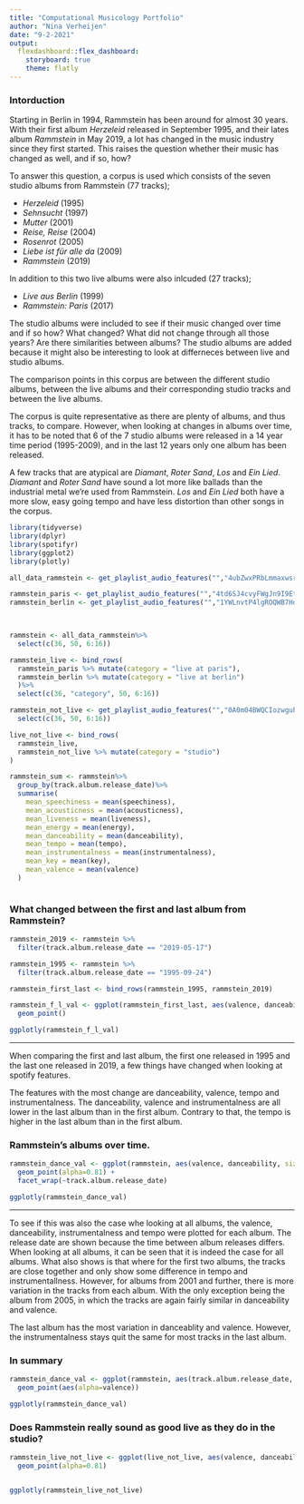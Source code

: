 ```yaml
---
title: "Computational Musicology Portfolio"
author: "Nina Verheijen"
date: "9-2-2021"
output: 
  flexdashboard::flex_dashboard:
    storyboard: true
    theme: flatly
---
```


### Intorduction

Starting in Berlin in 1994, Rammstein has been around for almost 30 years. With their first album *Herzeleid* released in September 1995, and their lates album *Rammstein* in May 2019, a lot has changed in the music industry since they first started. This raises the question whether their music has changed as well, and if so, how?

To answer this question, a corpus is used which consists of  the seven studio albums from Rammstein (77 tracks);

* *Herzeleid* (1995)
* *Sehnsucht* (1997)
* *Mutter* (2001)
* *Reise, Reise* (2004)
* *Rosenrot* (2005)
* *Liebe ist für alle da* (2009)
* *Rammstein* (2019)

In addition to this two live albums were also inlcuded (27 tracks);

* *Live aus Berlin* (1999)
* *Rammstein: Paris* (2017)

The studio albums were included to see if their music changed over time and if so how? What changed? What did not change through all those years? Are there similarities between albums?
The studio albums are added because it might also be interesting to look at differneces between live and studio albums.

The comparison points in this corpus are between the different studio albums, between the live albums and their corresponding studio tracks and between the live albums.

The corpus is quite representative as there are plenty of albums, and thus tracks, to compare. However, when looking at changes in albums over time, it has to be noted that 6 of the 7 studio albums were released in a 14 year time period (1995-2009), and in the last 12 years only one album has been released.

A few tracks that are atypical are *Diamant*, *Roter Sand*, *Los* and *Ein Lied*. *Diamant* and *Roter Sand* have sound a lot more like ballads than the industrial metal we're used from Rammstein. *Los* and *Ein Lied* both have a more slow, easy going tempo and have less distortion than other songs in the corpus.


```r
library(tidyverse)
library(dplyr)
library(spotifyr)
library(ggplot2)
library(plotly)
```

```r
all_data_rammstein <- get_playlist_audio_features("","4ubZwxPRbLmmaxwsrcoksY")

rammstein_paris <- get_playlist_audio_features("","4td6SJ4cvyFWgJn9I9EtnT")
rammstein_berlin <- get_playlist_audio_features("","1YWLnvtP4lgROQWB7HqZxT")

  

rammstein <- all_data_rammstein%>%
  select(c(36, 50, 6:16))

rammstein_live <- bind_rows(
  rammstein_paris %>% mutate(category = "live at paris"),
  rammstein_berlin %>% mutate(category = "live at berlin") 
  )%>%
  select(c(36, "category", 50, 6:16))

rammstein_not_live <- get_playlist_audio_features("","0A0m04BWQCIozwguPMaRzE") %>%
  select(c(36, 50, 6:16))

live_not_live <- bind_rows(
  rammstein_live,
  rammstein_not_live %>% mutate(category = "studio")
)

rammstein_sum <- rammstein%>%
  group_by(track.album.release_date)%>%
  summarise(
    mean_speechiness = mean(speechiness),
    mean_acousticness = mean(acousticness),
    mean_liveness = mean(liveness),
    mean_energy = mean(energy),
    mean_danceability = mean(danceability),
    mean_tempo = mean(tempo),
    mean_instrumentalness = mean(instrumentalness),
    mean_key = mean(key),
    mean_valence = mean(valence)
  )



```


### What changed between the first and last album from Rammstein?


```r
rammstein_2019 <- rammstein %>%
  filter(track.album.release_date == "2019-05-17")

rammstein_1995 <- rammstein %>%
  filter(track.album.release_date == "1995-09-24")

rammstein_first_last <- bind_rows(rammstein_1995, rammstein_2019)

rammstein_f_l_val <- ggplot(rammstein_first_last, aes(valence, danceability, color=track.album.release_date, size=instrumentalness, label=track.name))+
  geom_point() 

ggplotly(rammstein_f_l_val)
```



***

When comparing the first and last album, the first one released in 1995 and the last one released in 2019, a few things have changed when looking at spotify features.


The features with the most change are danceability, valence, tempo and instrumentalness. The danceability, valence and instrumentalness are all lower in the last album than in the first album. Contrary to that, the tempo is higher in the last album than in the first album.



### Rammstein's albums over time.


```r
rammstein_dance_val <- ggplot(rammstein, aes(valence, danceability, size=instrumentalness, color=tempo, label=track.name)) +
  geom_point(alpha=0.81) +
  facet_wrap(~track.album.release_date)

ggplotly(rammstein_dance_val)
```

***

To see if this was also the case whe looking at all albums, the valence, danceability, instrumentalness and tempo were plotted for each album. The release date are shown because the time between album releases differs.
When looking at all albums, it can be seen that it is indeed the case for all albums. What also shows is that where for the first two albums, the tracks are close together and only show some difference in tempo and instrumentallness. However, for albums from 2001 and further, there is more variation in the tracks from each album. With the only exception being the album from 2005, in which the tracks are again fairly similar in danceability and valence.

The last album has the most variation in danceablity and valence. However, the instrumentalness stays quit the same for most tracks in the last album.


### In summary

```r
rammstein_dance_val <- ggplot(rammstein, aes(track.album.release_date, danceability, size=instrumentalness, color=tempo, label=track.name)) +
  geom_point(aes(alpha=valence)) 

ggplotly(rammstein_dance_val)
```


### Does Rammstein really sound as good live as they do in the studio?


```r


rammstein_live_not_live <- ggplot(live_not_live, aes(valence, danceability, size=instrumentalness, color=category, label=track.name)) +
  geom_point(alpha=0.81) 


ggplotly(rammstein_live_not_live)
```

